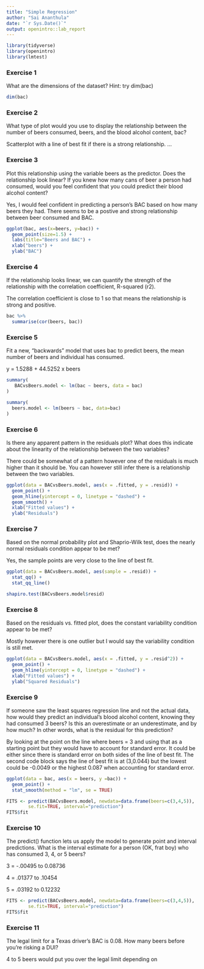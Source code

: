 ---
title: "Simple Regression"
author: "Sai Ananthula"
date: "`r Sys.Date()`"
output: openintro::lab_report
---

```{r load-packages, message=FALSE}
library(tidyverse)
library(openintro)
library(lmtest)
```

### Exercise 1

What are the dimensions of the dataset? Hint: try dim(bac)

```{r code-chunk-label}
dim(bac)
```

### Exercise 2

What type of plot would you use to display the relationship between the number of beers consumed, beers, and the blood alcohol content, bac?

Scatterplot with a line of best fit if there is a strong relationship.
...


### Exercise 3

Plot this relationship using the variable beers as the predictor. Does the relationship look linear? If you knew how many cans of beer a person had consumed, would you feel confident that you could predict their blood alcohol content?


Yes, I would feel confident in predicting a person's BAC based on how many beers they had. There seems to be a postive and strong relationship between beer consumed and BAC. 
```{r}
ggplot(bac, aes(x=beers, y=bac)) +
  geom_point(size=1.5) +
  labs(title="Beers and BAC") +
  xlab("beers") +
  ylab("BAC")
```

### Exercise 4

If the relationship looks linear, we can quantify the strength of the relationship with the correlation coefficient, R-squared (r2).

The correlation coefficient is close to 1 so that means the relationship is strong and positive.

```{r}
bac %>%
  summarise(cor(beers, bac))
```

### Exercise 5

Fit a new, “backwards” model that uses bac to predict beers, the mean number of beers and individual has consumed.

y = 1.5288 + 44.5252 x beers

```{r}

summary(
   BACvsBeers.model <- lm(bac ~ beers, data = bac)  
)

summary(
  beers.model <- lm(beers ~ bac, data=bac)
)
```

### Exercise 6

Is there any apparent pattern in the residuals plot? What does this indicate about the linearity of the relationship between the two variables?

There could be somewhat of a pattern however one of the residuals is much higher than it should be. You can however still infer there is a relationship between the two variables.

```{r}
ggplot(data = BACvsBeers.model, aes(x = .fitted, y = .resid)) +
  geom_point() +
  geom_hline(yintercept = 0, linetype = "dashed") +
  geom_smooth() +
  xlab("Fitted values") +
  ylab("Residuals")
```

### Exercise 7

Based on the normal probability plot and Shaprio-Wilk test, does the nearly normal residuals condition appear to be met?

Yes, the sample points are very close to the line of best fit.
```{r}

ggplot(data = BACvsBeers.model, aes(sample = .resid)) +
  stat_qq() +
  stat_qq_line()

shapiro.test(BACvsBeers.model$resid)


```

### Exercise 8

Based on the residuals vs. fitted plot, does the constant variability condition appear to be met?

Mostly however there is one outlier but I would say the variability condition is still met.

```{r}

ggplot(data = BACvsBeers.model, aes(x = .fitted, y = .resid^2)) +
  geom_point() +
  geom_hline(yintercept = 0, linetype = "dashed") +
  xlab("Fitted values") +
  ylab("Squared Residuals")

```


### Exercise 9

If someone saw the least squares regression line and not the actual data, how would they predict an individual’s blood alcohol content, knowing they had consumed 3 beers? Is this an overestimate or an underestimate, and by how much? In other words, what is the residual for this prediction?

By looking at the point on the line where beers = 3 and using that as a starting point but they would have to account for standard error. It could be either since there is standard error on both sides of the line of best fit. The second code block says the line of best fit is at (3,0.044) but the lowest could be -0.0049 or the highest 0.087 when accounting for standard error. 

```{r}

ggplot(data = bac, aes(x = beers, y =bac)) +
  geom_point() +
  stat_smooth(method = "lm", se = TRUE)

FITS <- predict(BACvsBeers.model, newdata=data.frame(beers=c(3,4,5)), 
        se.fit=TRUE, interval="prediction")
FITS$fit

```



### Exercise 10

The predict() function lets us apply the model to generate point and interval predictions. What is the interval estimate for a person (OK, frat boy) who has consumed 3, 4, or 5 beers?

3 = -.00495 to 0.08736

4 = .01377 to .10454

5 = .03192 to 0.12232

```{r}

FITS <- predict(BACvsBeers.model, newdata=data.frame(beers=c(3,4,5)), 
        se.fit=TRUE, interval="prediction")
FITS$fit

```



### Exercise 11

The legal limit for a Texas driver’s BAC is 0.08. How many beers before you’re risking a DUI?


4 to 5 beers would put you over the legal limit depending on 























































































































